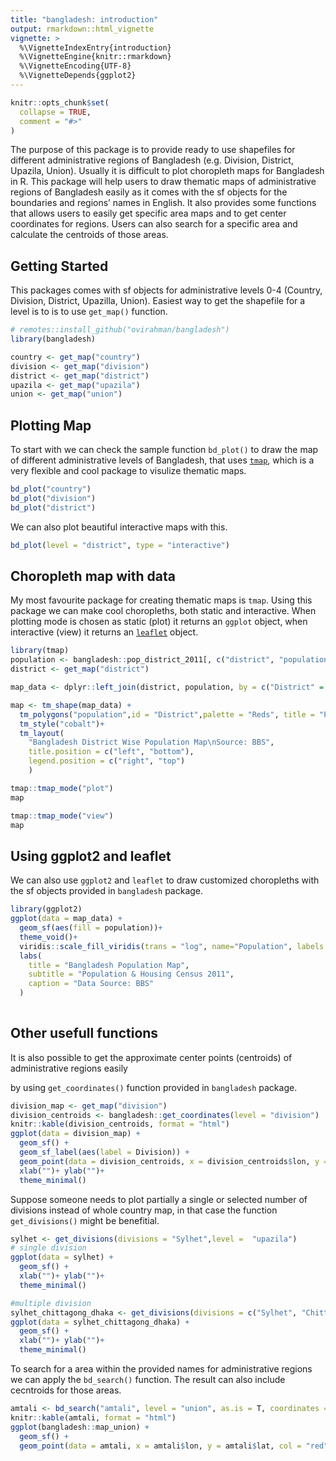```yaml
---
title: "bangladesh: introduction"
output: rmarkdown::html_vignette
vignette: >
  %\VignetteIndexEntry{introduction}
  %\VignetteEngine{knitr::rmarkdown}
  %\VignetteEncoding{UTF-8}
  %\VignetteDepends{ggplot2}
---
```


```r
knitr::opts_chunk$set(
  collapse = TRUE,
  comment = "#>"
)
```
The purpose of this package is to provide ready to use shapefiles
for different administrative regions of Bangladesh (e.g. Division, District, Upazila, Union).
Usually it is difficult to plot choropleth maps for Bangladesh in R. This package will help
users to draw thematic maps of administrative regions of Bangladesh easily as it comes with the 
sf objects for the boundaries and regions' names in English. It also provides some functions
that allows users to easily get specific area maps and to get center coordinates for regions.
Users can also search for a specific area and calculate the centroids of those areas.


## Getting Started

This packages comes with sf objects for administrative levels 0-4 (Country, 
Division, District, Upazilla, Union). Easiest way to get the shapefile for
a level is to is to use `get_map()` function.

```r
# remotes::install_github("ovirahman/bangladesh")
library(bangladesh)

country <- get_map("country")
division <- get_map("division")
district <- get_map("district")
upazila <- get_map("upazila")
union <- get_map("union")
```

## Plotting Map

To start with we can check the sample function `bd_plot()` to draw the map of different 
administrative levels of Bangladesh, that uses [`tmap`](https://cran.r-project.org/web/packages/tmap/), which
is a very flexible and cool package to visulize thematic maps.

```r
bd_plot("country")
bd_plot("division")
bd_plot("district")
```

We can also plot beautiful interactive maps with this.

```r
bd_plot(level = "district", type = "interactive")
```


## Choropleth map with data 

My most favourite package for creating thematic maps is `tmap`. Using this package we can 
make cool choropleths, both static and interactive. When plotting mode is chosen as static (plot) it 
returns an `ggplot` object, when interactive (view) it returns an [`leaflet`](https://cran.r-project.org/web/packages/leaflet) object. 

```r
library(tmap)
population <- bangladesh::pop_district_2011[, c("district", "population")]
district <- get_map("district")

map_data <- dplyr::left_join(district, population, by = c("District" = "district"))

map <- tm_shape(map_data) + 
  tm_polygons("population",id = "District",palette = "Reds", title = "Population") +
  tm_style("cobalt")+
  tm_layout(
    "Bangladesh District Wise Population Map\nSource: BBS",
    title.position = c("left", "bottom"),
    legend.position = c("right", "top")
    )

tmap::tmap_mode("plot")
map
```


```r
tmap::tmap_mode("view")
map
```


## Using ggplot2 and leaflet

We can also use `ggplot2` and `leaflet` to draw customized choropleths with the sf objects provided in
`bangladesh` package.


```r
library(ggplot2)
ggplot(data = map_data) +
  geom_sf(aes(fill = population))+
  theme_void()+
  viridis::scale_fill_viridis(trans = "log", name="Population", labels = scales::unit_format(unit = "M", scale = 1e-6)) +
  labs(
    title = "Bangladesh Population Map",
    subtitle = "Population & Housing Census 2011",
    caption = "Data Source: BBS"
  )
  
```

## Other usefull functions

It is also possible to get the approximate center points (centroids) of administrative regions easily 

by using `get_coordinates()` function provided in `bangladesh` package.


```r
division_map <- get_map("division")
division_centroids <- bangladesh::get_coordinates(level = "division")
knitr::kable(division_centroids, format = "html")
ggplot(data = division_map) +
  geom_sf() +
  geom_sf_label(aes(label = Division)) +
  geom_point(data = division_centroids, x = division_centroids$lon, y = division_centroids$lat, col = "red", size = 3) +
  xlab("")+ ylab("")+
  theme_minimal()


```


Suppose someone needs to plot partially  a single or selected number of divisions 
instead of whole country map, in that case the function `get_divisions()` might be benefitial. 

```r

sylhet <- get_divisions(divisions = "Sylhet",level =  "upazila")
# single division
ggplot(data = sylhet) +
  geom_sf() +
  xlab("")+ ylab("")+
  theme_minimal()

#multiple division
sylhet_chittagong_dhaka <- get_divisions(divisions = c("Sylhet", "Chittagong", "Dhaka"),level =  "upazila")
ggplot(data = sylhet_chittagong_dhaka) +
  geom_sf() +
  xlab("")+ ylab("")+
  theme_minimal()


```

To search for a area within the provided names for administrative regions we can
apply the `bd_search()` function. The result can also include cecntroids for those areas.


```r
amtali <- bd_search("amtali", level = "union", as.is = T, coordinates = T)
knitr::kable(amtali, format = "html")
ggplot(bangladesh::map_union) +
  geom_sf() +
  geom_point(data = amtali, x = amtali$lon, y = amtali$lat, col = "red", size = 3) 


```





